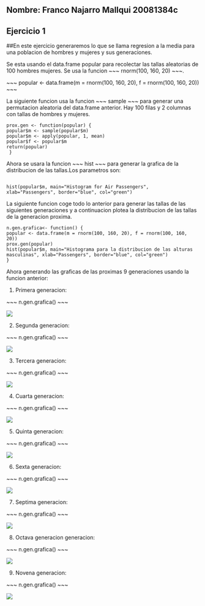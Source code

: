 ## Nombre: Franco Najarro Mallqui 20081384c
## Ejercicio 1  
##En este ejercicio generaremos lo que se llama regresion a la media para una poblacion de hombres y mujeres y sus generaciones.

Se esta usando el data.frame popular para recolectar las tallas aleatorias de 100 hombres  mujeres. Se usa la funcion ~~~ rnorm(100, 160, 20) ~~~.


~~~ popular <- data.frame(m = rnorm(100, 160, 20), f = rnorm(100, 160, 20)) ~~~


La siguiente funcion usa la funcion ~~~ sample ~~~ para generar una permutacion aleatoria del data.frame anterior.
Hay 100 filas y 2 columnas con tallas de hombres y mujeres.

~~~
prox.gen <- function(popular) {
popular$m <- sample(popular$m)
popular$m <- apply(popular, 1, mean)
popular$f <- popular$m
return(popular)
 }

~~~

Ahora se usara la funcion ~~~ hist ~~~ para generar la grafica de la distribucion de las tallas.Los parametros son:

~~~
 
hist(popular$m, main="Histogram for Air Passengers", xlab="Passengers", border="blue", col="green")

~~~

La siguiente funcion coge todo lo anterior para generar las tallas de las siguientes generaciones y a continuacion plotea la distribucion de las tallas de la generacion proxima.

~~~
n.gen.grafica<- function() {
popular <- data.frame(m = rnorm(100, 160, 20), f = rnorm(100, 160, 20))
prox.gen(popular)
hist(popular$m, main="Histograma para la distribucion de las alturas masculinas", xlab="Passengers", border="blue", col="green")
}
~~~

Ahora generando las graficas de las proximas 9 generaciones usando la funcion anterior:

1) Primera generacion:

~~~ n.gen.grafica() ~~~

![](./imagenes_Pregunta_1/1.png)


2) Segunda generacion:

~~~ n.gen.grafica() ~~~

![](./imagenes_Pregunta_1/2.png)


3) Tercera generacion:

~~~ n.gen.grafica() ~~~

![](./imagenes_Pregunta_1/3.png)


4) Cuarta generacion:

~~~ n.gen.grafica() ~~~

![](./imagenes_Pregunta_1/4.png)


5) Quinta generacion:

~~~ n.gen.grafica() ~~~

![](./imagenes_Pregunta_1/5.png)


6) Sexta generacion:

~~~ n.gen.grafica() ~~~

![](./imagenes_Pregunta_1/6.png)


7) Septima generacion:

~~~ n.gen.grafica() ~~~

![](./imagenes_Pregunta_1/7.png)


8) Octava generacion generacion:

~~~ n.gen.grafica() ~~~

![](./imagenes_Pregunta_1/8.png)


9) Novena generacion:

~~~ n.gen.grafica() ~~~

![](./imagenes_Pregunta_1/9.png)


